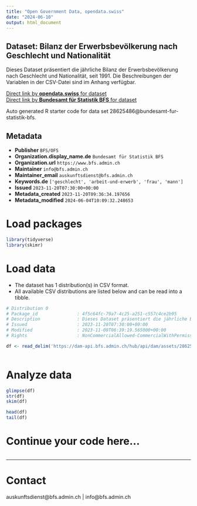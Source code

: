 ```yaml
---
title: "Open Government Data, opendata.swiss"
date: "2024-06-10"
output: html_document
---
```


## Dataset: Bilanz der Erwerbsbevölkerung nach Geschlecht und Nationalität

Dieses Dataset präsentiert die jährliche Bilanz der Erwerbsbevölkerung nach Geschlecht und Nationalität, seit 1991. Die Beschreibungen der Variablen in der CSV-Datei sind im Anhang verfügbar.

[Direct link by **opendata.swiss** for dataset](https://opendata.swiss/de/dataset/bilanz-der-erwerbsbevolkerung-nach-geschlecht-und-nationalitat4)<br>
[Direct link by **Bundesamt für Statistik BFS** for dataset](https://www.bfs.admin.ch/asset/de/ts-x-03.02.00.06.01)

Auto generated R starter code for data set 28625486@bundesamt-fur-statistik-bfs.

## Metadata

- **Publisher** `BFS/OFS`
- **Organization.display_name.de** `Bundesamt für Statistik BFS`
- **Organization.url** `https://www.bfs.admin.ch`
- **Maintainer** `info@bfs.admin.ch`
- **Maintainer_email** `auskunftsdienst@bfs.admin.ch`
- **Keywords.de** `['geschlecht', 'arbeit-und-erwerb', 'frau', 'mann']`
- **Issued** `2023-11-20T07:30:00+00:00`
- **Metadata_created** `2023-11-20T09:36:34.197656`
- **Metadata_modified** `2024-06-04T10:09:32.248653`


# Load packages

```r

library(tidyverse)
library(skimr)

```

# Load data

-   The dataset has 1 distribution(s) in CSV format.
-   All available CSV distributions are listed below and can be read into a tibble.

```r

# Distribution 0
# Package_id               : 4f5c64fc-79a7-4c25-a251-c557c4ce2b95
# Description              : Dieses Dataset präsentiert die jährliche Bilanz der Erwerbsbevölkerung nach Geschlecht und Nationalität, seit 1991. Die Beschreibungen der Variablen in der CSV-Datei sind im Anhang verfügbar.
# Issued                   : 2023-11-20T07:30:00+00:00
# Modified                 : 2023-11-08T06:39:19.565000+00:00
# Rights                   : NonCommercialAllowed-CommercialWithPermission-ReferenceRequired

df <- read_delim('https://dam-api.bfs.admin.ch/hub/api/dam/assets/28625492/master')



```

# Analyze data

```r

glimpse(df)
str(df)
skim(df)

head(df)
tail(df)

```

# Continue your code here...

```r

```

------------------------------------------------------------------------

# Contact

auskunftsdienst@bfs.admin.ch | info@bfs.admin.ch
